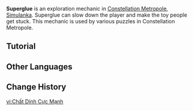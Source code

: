 {{Terminology Infobox
|image        = Tutorial Superglue 1.png
|type         = Exploration
|region       = Simulanka
|area         = Constellation Metropole
|event        = Summertide Scales and Tales
}}
'''Superglue''' is an exploration mechanic in [[Constellation Metropole]], [[Simulanka]]. Superglue can slow down the player and make the toy people get stuck. This mechanic is used by various puzzles in Constellation Metropole.

==Tutorial==
{{Tutorial|Superglue}}

==Other Languages==
{{Other Languages
|en       = Superglue
|zhs      = 强力胶水
|zhs_rm   = 
|zht      = 強力膠水
|zht_rm   = 
|zh_tl    = 
|ja       = 強力接着剤
|ja_rm    = Kyouryoku Secchakuzai
|ja_tl    = Powerful Glue
|ko       = 강력 접착제
|ko_rm    = 
|ko_tl    = 
|es       = Superpegamento
|es_tl    = Superglue
|fr       = Colle forte
|fr_tl    = Superglue
|ru       = Суперклей
|ru_tl    = Superglue
|th       = กาวเหนียวแน่น
|th_rm    = 
|th_tl    = 
|vi       = Chất Dính Cực Mạnh
|vi_tl    = 
|de       = Superklebstoff
|de_tl    = Superglue
|id       = Lem Super
|id_tl    = Superglue
|pt       = Supercola
|pt_tl    = 
|tr       = Süper Yapışkan
|tr_tl    = 
|it       = Supercolla
|it_tl    = 
}}

==Change History==
{{Change History|4.8}}

[[vi:Chất Dính Cực Mạnh]]